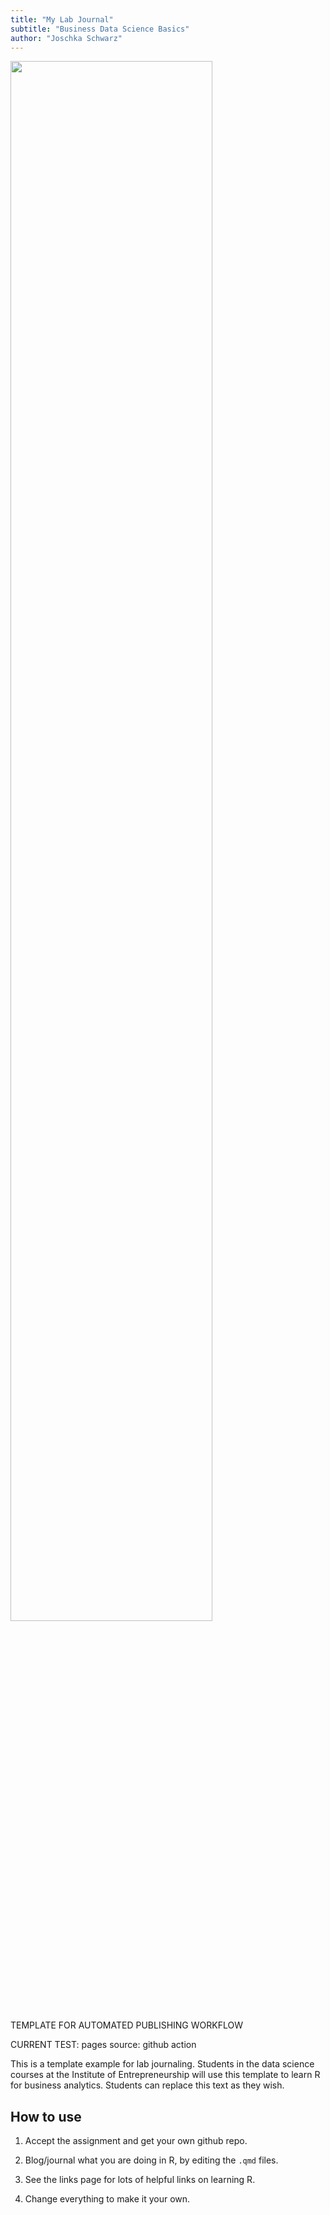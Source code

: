 ```yaml
---
title: "My Lab Journal"
subtitle: "Business Data Science Basics"
author: "Joschka Schwarz"
---
```


![](assets/logo/TIE_logo.svg){width=80% fig-align="center"}

TEMPLATE FOR AUTOMATED PUBLISHING WORKFLOW

CURRENT TEST: pages source: github action


This is a template example for lab journaling. Students in the data science courses at the Institute of Entrepreneurship will use this template to learn R for business analytics. Students can replace this text as they wish.

## How to use

1. Accept the assignment and get your own github repo.

2. Blog/journal what you are doing in R, by editing the `.qmd` files. 

3. See the links page for lots of helpful links on learning R.

4. Change everything to make it your own.